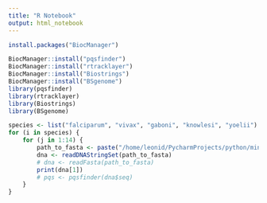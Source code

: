 ```yaml
---
title: "R Notebook"
output: html_notebook
---
```

```r
install.packages("BiocManager")
```


```r
BiocManager::install("pqsfinder")
BiocManager::install("rtracklayer")
BiocManager::install("Biostrings")
BiocManager::install("BSgenome")
library(pqsfinder)
library(rtracklayer)
library(Biostrings)
library(BSgenome)
```

```r
species <- list("falciparum", "vivax", "gaboni", "knowlesi", "yoelii")
for (i in species) {
    for (j in 1:14) {
        path_to_fasta <- paste("/home/leonid/PycharmProjects/python/minor_2022/project/", i, "/",  format(j), ".fasta", sep="")
        dna <- readDNAStringSet(path_to_fasta)
        # dna <- readFasta(path_to_fasta)
        print(dna[1])
        # pqs <- pqsfinder(dna$seq)
    }
}  

```



